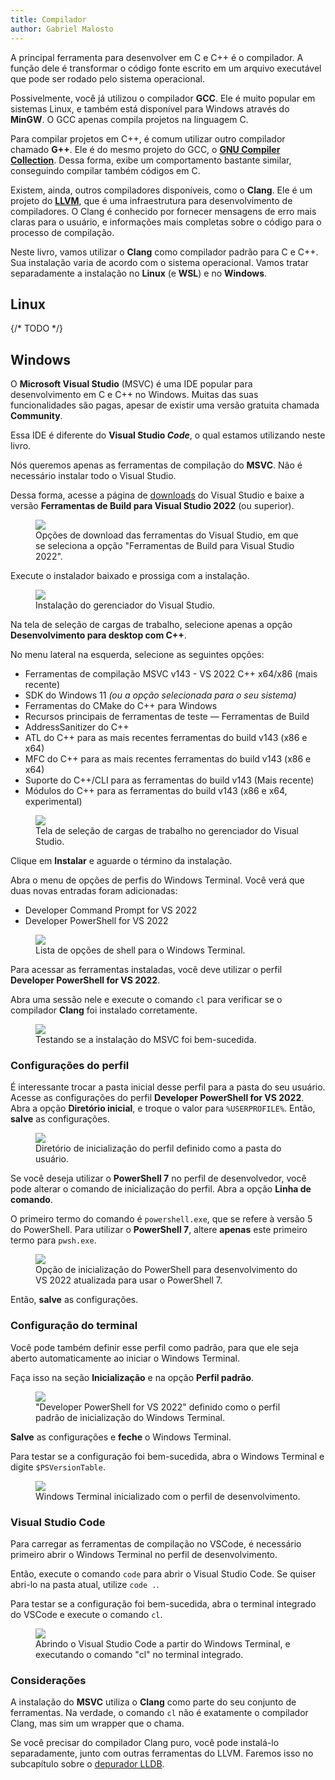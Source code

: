 ```yaml
---
title: Compilador
author: Gabriel Malosto
---
```


A principal ferramenta para desenvolver em C e C++ é o compilador.
A função dele é transformar o código fonte escrito em um arquivo executável que pode ser rodado pelo sistema operacional.

Possivelmente, você já utilizou o compilador **GCC**.
Ele é muito popular em sistemas Linux, e também está disponível para Windows através do **MinGW**.
O GCC apenas compila projetos na linguagem C.

Para compilar projetos em C++, é comum utilizar outro compilador chamado **G++**.
Ele é do mesmo projeto do GCC, o [**GNU Compiler Collection**](https://gcc.gnu.org/).
Dessa forma, exibe um comportamento bastante similar, conseguindo compilar também códigos em C.

Existem, ainda, outros compiladores disponíveis, como o **Clang**.
Ele é um projeto do [**LLVM**](https://llvm.org/), que é uma infraestrutura para desenvolvimento de compiladores.
O Clang é conhecido por fornecer mensagens de erro mais claras para o usuário, e informações mais completas sobre o código para o processo de compilação.

Neste livro, vamos utilizar o **Clang** como compilador padrão para C e C++.
Sua instalação varia de acordo com o sistema operacional.
Vamos tratar separadamente a instalação no **Linux** (e **WSL**) e no **Windows**.

## Linux

{/* TODO */}

## Windows

O **Microsoft Visual Studio** (MSVC) é uma IDE popular para desenvolvimento em C e C++ no Windows.
Muitas das suas funcionalidades são pagas, apesar de existir uma versão gratuita chamada **Community**.

Essa IDE é diferente do **Visual Studio _Code_**, o qual estamos utilizando neste livro.

Nós queremos apenas as ferramentas de compilação do **MSVC**.
Não é necessário instalar todo o Visual Studio.

Dessa forma, acesse a página de [downloads](https://visualstudio.microsoft.com/pt-br/downloads/#build-tools-for-visual-studio-2022) do Visual Studio e baixe a versão **Ferramentas de Build para Visual Studio 2022** (ou superior).

<figure>
  <img src="/book_andesito/src/assets/content/docs/c_cpp/compiler/download_options.png" />
  <figcaption>
    Opções de download das ferramentas do Visual Studio, em que se seleciona a
    opção "Ferramentas de Build para Visual Studio 2022".
  </figcaption>
</figure>

Execute o instalador baixado e prossiga com a instalação.

<figure>
  <img src="/book_andesito/src/assets/content/docs/c_cpp/compiler/vs_installer.png" />
  <figcaption>Instalação do gerenciador do Visual Studio.</figcaption>
</figure>

Na tela de seleção de cargas de trabalho, selecione apenas a opção **Desenvolvimento para desktop com C++**.

No menu lateral na esquerda, selecione as seguintes opções:

- Ferramentas de compilação MSVC v143 - VS 2022 C++ x64/x86 (mais recente)
- SDK do Windows 11 _(ou a opção selecionada para o seu sistema)_
- Ferramentas do CMake do C++ para Windows
- Recursos principais de ferramentas de teste &mdash; Ferramentas de Build
- AddressSanitizer do C++
- ATL do C++ para as mais recentes ferramentas do build v143 (x86 e x64)
- MFC do C++ para as mais recentes ferramentas do build v143 (x86 e x64)
- Suporte do C++/CLI para as ferramentas do build v143 (Mais recente)
- Módulos do C++ para as ferramentas do build v143 (x86 e x64, experimental)

<figure>
  <img src="/book_andesito/src/assets/content/docs/c_cpp/compiler/installing_msvc.png" />
  <figcaption>
    Tela de seleção de cargas de trabalho no gerenciador do Visual Studio.
  </figcaption>
</figure>

Clique em **Instalar** e aguarde o término da instalação.

Abra o menu de opções de perfis do Windows Terminal.
Você verá que duas novas entradas foram adicionadas:

- Developer Command Prompt for VS 2022
- Developer PowerShell for VS 2022

<figure>
  <img src="/book_andesito/src/assets/content/docs/c_cpp/compiler/options_list.png" />
  <figcaption>Lista de opções de shell para o Windows Terminal.</figcaption>
</figure>

Para acessar as ferramentas instaladas, você deve utilizar o perfil **Developer PowerShell for VS 2022**.

Abra uma sessão nele e execute o comando `cl` para verificar se o compilador **Clang** foi instalado corretamente.

<figure>
  <img src="/book_andesito/src/assets/content/docs/c_cpp/compiler/testing_cl.png" />
  <figcaption>Testando se a instalação do MSVC foi bem-sucedida.</figcaption>
</figure>

### Configurações do perfil

É interessante trocar a pasta inicial desse perfil para a pasta do seu usuário.
Acesse as configurações do perfil **Developer PowerShell for VS 2022**.
Abra a opção **Diretório inicial**, e troque o valor para `%USERPROFILE%`.
Então, **salve** as configurações.

<figure>
  <img src="/book_andesito/src/assets/content/docs/c_cpp/compiler/initial_directory.png" />
  <figcaption>
    Diretório de inicialização do perfil definido como a pasta do usuário.
  </figcaption>
</figure>

Se você deseja utilizar o **PowerShell 7** no perfil de desenvolvedor, você pode alterar o comando de inicialização do perfil.
Abra a opção **Linha de comando**.

O primeiro termo do comando é `powershell.exe`, que se refere à versão 5 do PowerShell.
Para utilizar o **PowerShell 7**, altere **apenas** este primeiro termo para `pwsh.exe`.

<figure>
  <img src="init_ps_dev.png" />
  <figcaption>
    Opção de inicialização do PowerShell para desenvolvimento do VS 2022
    atualizada para usar o PowerShell 7.
  </figcaption>
</figure>

Então, **salve** as configurações.

### Configuração do terminal

Você pode também definir esse perfil como padrão, para que ele seja aberto automaticamente ao iniciar o Windows Terminal.

Faça isso na seção **Inicialização** e na opção **Perfil padrão**.

<figure>
  <img src="/book_andesito/src/assets/content/docs/c_cpp/compiler/default_profile.png" />
  <figcaption>
    "Developer PowerShell for VS 2022" definido como o perfil padrão de
    inicialização do Windows Terminal.
  </figcaption>
</figure>

**Salve** as configurações e **feche** o Windows Terminal.

Para testar se a configuração foi bem-sucedida, abra o Windows Terminal e digite `$PSVersionTable`.

<figure>
  <img src="/book_andesito/src/assets/content/docs/c_cpp/compiler/new_terminal.png" />
  <figcaption>
    Windows Terminal inicializado com o perfil de desenvolvimento.
  </figcaption>
</figure>

### Visual Studio Code

Para carregar as ferramentas de compilação no VSCode, é necessário primeiro abrir o Windows Terminal no perfil de desenvolvimento.

Então, execute o comando `code` para abrir o Visual Studio Code.
Se quiser abri-lo na pasta atual, utilize `code .`.

Para testar se a configuração foi bem-sucedida, abra o terminal integrado do VSCode e execute o comando `cl`.

<figure>
  <img src="/book_andesito/src/assets/content/docs/c_cpp/compiler/opening_code.png" />
  <figcaption>
    Abrindo o Visual Studio Code a partir do Windows Terminal, e executando o
    comando "cl" no terminal integrado.
  </figcaption>
</figure>

### Considerações

A instalação do **MSVC** utiliza o **Clang** como parte do seu conjunto de ferramentas.
Na verdade, o comando `cl` não é exatamente o compilador Clang, mas sim um wrapper que o chama.

Se você precisar do compilador Clang puro, você pode instalá-lo separadamente, junto com outras ferramentas do LLVM.
Faremos isso no subcapítulo sobre o [depurador LLDB](../debugger/index.mdx).
